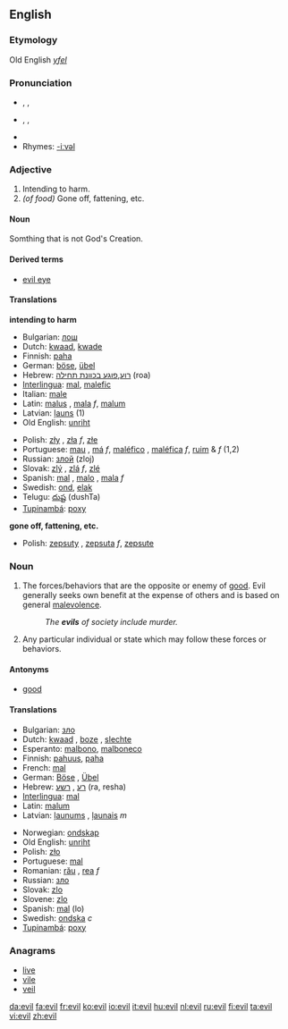 ==English==

{{rank|agreement|ship|third|692|evil|outside|beside|worth}}

===Etymology===
Old English ''[[yfel]]''

===Pronunciation===
* {{AHD|ē-vəl}}, {{IPA|/ˈiːvəl/}}, {{SAMPA|/"i:v@l/}}
* {{AHD|ē-vĭl}}, {{IPA|/ˈiːvɪl/}}, {{SAMPA|/"i:vIl/}}
* {{audio|en-us-evil.ogg|Audio (US)}}
* Rhymes: [[Rhymes:English:-iːvəl|-iːvəl]]

===Adjective===
{{en-adj-more}}
# Intending to harm.
# ''(of food)'' Gone off, fattening, etc.

====Noun====
Somthing that is not God's Creation.

====Derived terms====
*[[evil eye]]

====Translations====
'''intending to harm'''
{{top}}
*Bulgarian: [[лош]] {{m}}
*Dutch: [[kwaad]], [[kwade]]
*Finnish: [[paha]]
*German: [[böse]], [[übel]]
*Hebrew: [[רוע]],[[פוגע בכוונת תחילה]] (roa)
*[[Interlingua]]: [[mal]], [[malefic]]
*Italian: [[male]] {{m}}
*Latin: [[malus]] {{m}}, [[mala]] ''f'', [[malum]] {{n}}
*Latvian: [[ļauns]] (1)
*Old English: [[unriht]]
{{mid}}
*Polish: [[zły]] {{m}}, [[zła]] ''f'', [[złe]] {{n}}
*Portuguese: [[mau]] {{m}}, [[má]] ''f'', [[maléfico]] {{m}}, [[maléfica]] ''f'', [[ruim]] {{m}} & ''f'' (1,2)
*Russian: [[злой]] (zloj) {{m}}
*Slovak: [[zlý]] {{m}}, [[zlý|zlá]] ''f'', [[zlý|zlé]] {{n}}
*Spanish: [[mal]] {{m}}, [[malo]] {{m}}, [[mala]] ''f''
*Swedish: [[ond]], [[elak]]
*Telugu: [[దుష్ట]] (dushTa)
*[[Tupinambá]]: [[poxy]]
{{bottom}}

'''gone off, fattening, etc.'''
{{top}}
{{mid}}
*Polish: [[zepsuty]] {{m}}, [[zepsuta]] ''f'', [[zepsute]] {{n}}
{{bottom}}

===Noun===
{{en-noun}} {{uncountable}}

# The forces/behaviors that are the opposite or enemy of [[good]].  Evil generally seeks own benefit at the expense of others and is based on general [[malevolence]].
#:''The '''evils''' of society include murder.''
# Any particular individual or state which may follow these forces or behaviors.

====Antonyms====
*[[good]]

====Translations====
{{rfc-trans}}
{{top}}
*Bulgarian: [[зло]] {{n}}
*Dutch: [[kwaad]] {{n}}, [[boze]] {{n}}, [[slechte]] {{n}}
*Esperanto: [[malbono]], [[malboneco]]
*Finnish: [[pahuus]], [[paha]]
*French: [[mal]] {{m}}
*German: [[Böse]] {{n}}, [[Übel]] {{n}}
*Hebrew: [[רע]] , [[רשע]] (ra, resha)
*[[Interlingua]]: [[mal]]
*Latin: [[malum]] {{n}}
*Latvian: [[ļaunums]] {{m}}, [[ļaunais]] ''m''
{{mid}}
*Norwegian: [[ondskap]] {{m}}
*Old English: [[unriht]]
*Polish: [[zło]] {{n}}
*Portuguese: [[mal]] {{m}}
*Romanian: [[rău]] {{m}}, [[rea]] ''f''
*Russian: [[зло]] {{n}}
*Slovak: [[zlo]] {{m}}
*Slovene: [[zlo]] {{n}}
*Spanish: [[mal]] {{m}} (lo)
*Swedish: [[ondska]] ''c''
*[[Tupinambá]]: [[poxy]]
{{bottom}}

===Anagrams===
*[[live]]
*[[vile]]
*[[veil]]

[[da:evil]]
[[fa:evil]]
[[fr:evil]]
[[ko:evil]]
[[io:evil]]
[[it:evil]]
[[hu:evil]]
[[nl:evil]]
[[ru:evil]]
[[fi:evil]]
[[ta:evil]]
[[vi:evil]]
[[zh:evil]]